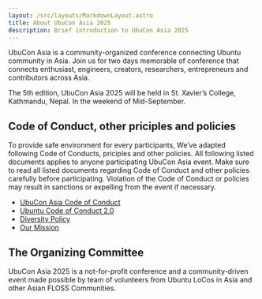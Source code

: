 ```yaml
---
layout: /src/layouts/MarkdownLayout.astro
title: About UbuCon Asia 2025
description: Brief introduction to UbuCon Asia 2025
---
```


UbuCon Asia is a community-organized conference connecting Ubuntu community in Asia. Join us for two days memorable of conference that connects enthusiast, engineers, creators, researchers, entrepreneurs and contributors across Asia.

The 5th edition, UbuCon Asia 2025 will be held in St. Xavier’s College, Kathmandu, Nepal. In the weekend of Mid-September.

## Code of Conduct, other priciples and policies
To provide safe environment for every participants, We’ve adapted following Code of Conducts, priciples and other policies. All following listed documents applies to anyone participating UbuCon Asia event. Make sure to read all listed documents regarding Code of Conduct and other policies carefully before participating. Violation of the Code of Conduct or policies may result in sanctions or expelling from the event if necessary.

- [UbuCon Asia Code of Conduct](https://github.com/ubucon-asia/CodeOfConduct/blob/main/UbuconAsiaCodeOfConduct.md)
- [Ubuntu Code of Conduct 2.0](https://ubuntu.com/community/ethos/code-of-conduct)
- [Diversity Policy](https://ubuntu.com/community/ethos/diversity)
- [Our Mission](https://ubuntu.com/community/ethos/mission)

## The Organizing Committee 
UbuCon Asia 2025 is a not-for-profit conference and a community-driven event made possible by team of volunteers from Ubuntu LoCos in Asia and other Asian FLOSS Communities.
<CommitteMembers/>